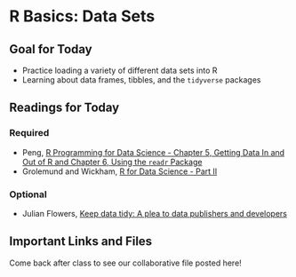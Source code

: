 # R Basics: Data Sets

## Goal for Today {-} 

* Practice loading a variety of different data sets into R 
* Learning about data frames, tibbles, and the `tidyverse` packages

## Readings for Today {-} 

### Required {-}

* Peng, [R Programming for Data Science - Chapter 5, Getting Data In and Out of R and Chapter 6, Using the `readr` Package](https://bookdown.org/rdpeng/rprogdatascience/getting-data-in-and-out-of-r.html) 
* Grolemund and Wickham, [R for Data Science - Part II](https://r4ds.had.co.nz/data-import.html)

### Optional {-}

* Julian Flowers, [Keep data tidy: A plea to data publishers and developers](https://nhsrcommunity.com/blog/keep-data-tidy-a-plea-to-data-publishers-and-developers/)

## Important Links and Files {-}

Come back after class to see our collaborative file posted here! 
